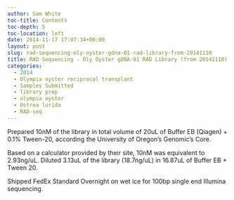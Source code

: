 ```yaml
---
author: Sam White
toc-title: Contents
toc-depth: 5
toc-location: left
date: 2014-11-17 17:07:34+00:00
layout: post
slug: rad-sequencing-oly-oyster-gdna-01-rad-library-from-20141110
title: RAD Sequencing - Oly Oyster gDNA-01 RAD Library (from 20141110)
categories:
  - 2014
  - Olympia oyster reciprocal transplant
  - Samples Submitted
  - library prep
  - olympia oyster
  - Ostrea lurida
  - RAD-seq
---
```


Prepared 10nM of the library in total volume of 20uL of Buffer EB (Qiagen) + 0.1% Tween-20, according the University of Oregon's Genomic's Core.

Based on a calculator provided by their site, 10nM was equivalent to 2.93ng/uL. Diluted 3.13uL of the library (18.7ng/uL) in 16.87uL of Buffer EB + Tween 20.

Shipped FedEx Standard Overnight on wet ice for 100bp single end Illumina sequencing.
